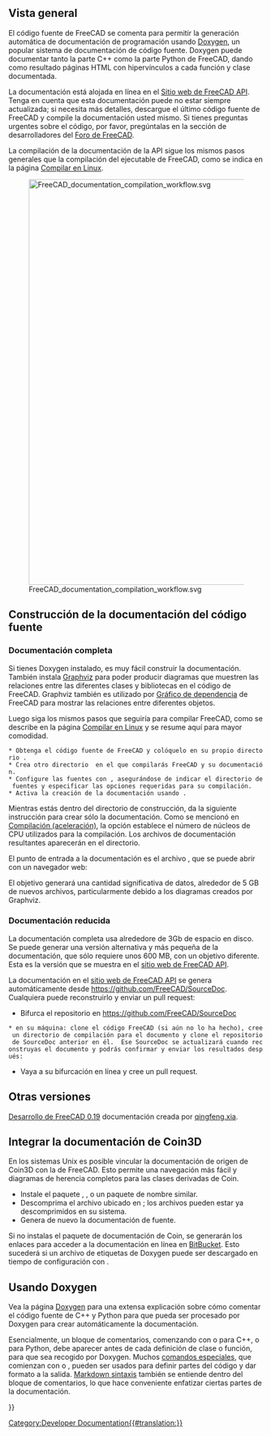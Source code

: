 <languages/>

{{Docnav/es
|[[Extra python modules/es|Módulos extra python]]
|[[Contributors/es|Contribuidores]]
}}

{{TOCright}}

==Vista general==
El código fuente de FreeCAD se comenta para permitir la generación automática de documentación de programación usando [[Doxygen/es|Doxygen]], un popular sistema de documentación de código fuente. Doxygen puede documentar tanto la parte C++ como la parte Python de FreeCAD, dando como resultado páginas HTML con hipervínculos a cada función y clase documentada.

<div class="mw-translate-fuzzy">
La documentación está alojada en línea en el [https://freecad.github.io/SourceDoc/ Sitio web de FreeCAD API]. Tenga en cuenta que esta documentación puede no estar siempre actualizada; si necesita más detalles, descargue el último código fuente de FreeCAD y compile la documentación usted mismo. Si tienes preguntas urgentes sobre el código, por favor, pregúntalas en la sección de desarrolladores del [https://forum.freecadweb.org/index.php Foro de FreeCAD].
</div>

La compilación de la documentación de la API sigue los mismos pasos generales que la compilación del ejecutable de FreeCAD, como se indica en la página [[Compile_on_Linux/es|Compilar en Linux]].

[[File:FreeCAD_documentation_compilation_workflow.svg|800px]]

{{Caption|Flujo de trabajo general para compilar la documentación de programación de FreeCAD. Los paquetes Doxygen y Graphviz deben estar en el sistema, así como el propio código fuente de FreeCAD. CMake configura el sistema de manera que con una sola instrucción de fabricación la documentación de todo el proyecto se compila en muchos archivos HTML con diagramas.}}

<span id="Build_source_documentation"></span>
== Construcción de la documentación del código fuente ==

<span id="Complete_documentation"></span>
=== Documentación completa ===

Si tienes Doxygen instalado, es muy fácil construir la documentación. También instala [https://www.graphviz.org/ Graphviz] para poder producir diagramas que muestren las relaciones entre las diferentes clases y bibliotecas en el código de FreeCAD. Graphviz también es utilizado por [[Std_DependencyGraph/es|Gráfico de dependencia]] de FreeCAD para mostrar las relaciones entre diferentes objetos.
{{Code|code=
sudo apt install doxygen graphviz
}}

Luego siga los mismos pasos que seguiría para compilar FreeCAD, como se describe en la página [[Compile_on_Linux/es|Compilar en Linux]] y se resume aquí para mayor comodidad.
 * Obtenga el código fuente de FreeCAD y colóquelo en su propio directorio {{incode|freecad-source}}.
 * Crea otro directorio {{incode|freecad-build}} en el que compilarás FreeCAD y su documentación.
 * Configure las fuentes con {{incode|cmake}}, asegurándose de indicar el directorio de fuentes y especificar las opciones requeridas para su compilación.
 * Activa la creación de la documentación usando {{incode|make}}.
{{Code|code=
git clone https://github.com/FreeCAD/FreeCAD.git freecad-source
mkdir freecad-build
cd freecad-build
cmake -DBUILD_QT5=ON -DPYTHON_EXECUTABLE=/usr/bin/python3 ../freecad-source
}}

Mientras estás dentro del directorio de construcción, da la siguiente instrucción para crear sólo la documentación.
{{Code|code=
make -j$(nproc --ignore=2) DevDoc
}}
Como se mencionó en [[Compiling (Speeding up)/es|Compilación (aceleración)]], la {{incode|-j}} opción establece el número de núcleos de CPU utilizados para la compilación. Los archivos de documentación resultantes aparecerán en el directorio.
{{Code|code=
freecad-build/doc/SourceDocu/html/
}}

El punto de entrada a la documentación es el archivo {{incode|index.html}}, que se puede abrir con un navegador web:
{{Code|code=
xdg-open freecad-build/doc/SourceDocu/html/index.html
}}

El objetivo {{incode|DevDoc}} generará una cantidad significativa de datos, alrededor de 5 GB de nuevos archivos, particularmente debido a los diagramas creados por Graphviz.

<span id="Reduced_documentation"></span>
=== Documentación reducida ===

La documentación completa usa alrededore de 3Gb de espacio en disco. Se puede generar una versión alternativa y más pequeña de la documentación, que sólo requiere unos 600 MB, con un objetivo diferente. Esta es la versión que se muestra en el [https://freecad.github.io/SourceDoc/ sitio web de FreeCAD API].
{{Code|code=
make -j$(nproc --ignore=2) WebDoc
}}

La documentación en el [https://freecad.github.io/SourceDoc/ sitio web de FreeCAD API] se genera automáticamente desde https://github.com/FreeCAD/SourceDoc.  Cualquiera puede reconstruirlo y enviar un pull request:

* Bifurca el repositorio en https://github.com/FreeCAD/SourceDoc
 * en su máquina: clone el código FreeCAD (si aún no lo ha hecho), cree un directorio de compilación para el documento y clone el repositorio de SourceDoc anterior en él.  Ese SourceDoc se actualizará cuando reconstruyas el documento y podrás confirmar y enviar los resultados después:
{{Code|code=
git clone https://github.com/FreeCAD/FreeCAD
cd FreeCAD
mkdir build
cd build
mkdir -p doc/SourceDocu/html
cd doc/SourceDocu/html
git clone your-fork-url
cd ../../..
cmake -DBUILD_QT5=ON -DPYTHON_EXECUTABLE=/usr/bin/python3 ..
make WebDoc
cd doc/SourceDocu/html
git commit
git push
}}
* Vaya a su bifurcación en línea y cree un pull request.

<div class="mw-translate-fuzzy">
== Otras versiones ==
[https://iesensor.com/FreeCADDoc/0.19/ Desarrollo de FreeCAD 0.19] documentación creada por [http://forum.freecadweb.org/viewtopic.php?t=12613 qingfeng.xia].
</div>

<span id="Integrate_Coin3D_documentation"></span>
== Integrar la documentación de Coin3D ==

En los sistemas Unix es posible vincular la documentación de origen de Coin3D con la de FreeCAD. Esto permite una navegación más fácil y diagramas de herencia completos para las clases derivadas de Coin.

*Instale el paquete {{incode|libcoin-doc}}, {{incode|libcoin80-doc}}, o un paquete de nombre similar.
*Descomprima el archivo {{incode|coin.tar.gz}} ubicado en {{incode|/usr/share/doc/libcoin-doc/html}}; los archivos pueden estar ya descomprimidos en su sistema.
*Genera de nuevo la documentación de fuente.

Si no instalas el paquete de documentación de Coin, se generarán los enlaces para acceder a la documentación en línea en [https://coin3d.bitbucket.io/Coin/ BitBucket]. Esto sucederá si un archivo de etiquetas de Doxygen puede ser descargado en tiempo de configuración con {{incode|wget}}.

<span id="Using_Doxygen"></span>
== Usando Doxygen ==

Vea la página [[Doxygen/es|Doxygen]] para una extensa explicación sobre cómo comentar el código fuente de C++ y Python para que pueda ser procesado por Doxygen para crear automáticamente la documentación.

Esencialmente, un bloque de comentarios, comenzando con {{incode|/**}} o {{incode|///}} para C++, o {{incode|##}} para Python, debe aparecer antes de cada definición de clase o función, para que sea recogido por Doxygen. Muchos [[Doxygen/es#Doxygen markup|comandos especiales]], que comienzan con {{incode||}} o {{incode|@}}, pueden ser usados para definir partes del código y dar formato a la salida. [[Doxygen#Markdown support/es|Markdown sintaxis]] también se entiende dentro del bloque de comentarios, lo que hace conveniente enfatizar ciertas partes de la documentación.
{{Code|code=
/**
 * Returns the name of the workbench object.
 */
std::string name() const;

/**
 * Set the name to the workbench object.
 */
void setName(const std::string&);

/// remove the added TaskWatcher
void removeTaskWatcher(void);
}}


{{Docnav/es
|[[Extra python modules/es|Módulos extra python]]
|[[Contributors/es|Contribuidores]]
}}

{{Userdocnavi{{#translation:}}}}
[[Category:Developer Documentation{{#translation:}}]]
{{clear}}